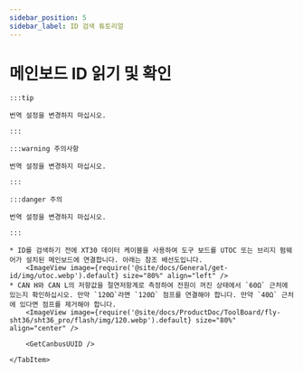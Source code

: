 ```yaml
---
sidebar_position: 5
sidebar_label: ID 검색 튜토리얼
---
```





# 메인보드 ID 읽기 및 확인

    :::tip

    번역 설정을 변경하지 마십시오.

    :::

    :::warning 주의사항

    번역 설정을 변경하지 마십시오.

    :::

    :::danger 주의

    번역 설정을 변경하지 마십시오.

    :::

<Tabs>
    <TabItem value="can" label="CANBus UUID 가져오기">

    * ID를 검색하기 전에 XT30 데이터 케이블을 사용하여 도구 보드를 UTOC 또는 브리지 펌웨어가 설치된 메인보드에 연결합니다. 아래는 참조 배선도입니다.
        <ImageView image={require('@site/docs/General/get-id/img/utoc.webp').default} size="80%" align="left" />    
    * CAN H와 CAN L의 저항값을 절연저항계로 측정하여 전원이 꺼진 상태에서 `60Ω` 근처에 있는지 확인하십시오. 만약 `120Ω`라면 `120Ω` 점프를 연결해야 합니다. 만약 `40Ω` 근처에 있다면 점프를 제거해야 합니다.
        <ImageView image={require('@site/docs/ProductDoc/ToolBoard/fly-sht36/sht36_pro/flash/img/120.webp').default} size="80%" align="center" />
   
        <GetCanbusUUID />

    </TabItem>
</Tabs>